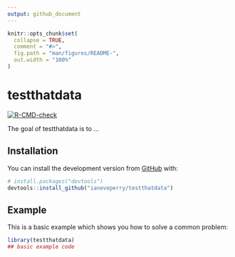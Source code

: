 ```yaml
---
output: github_document
---
```


<!-- README.md is generated from README.Rmd. Please edit that file -->

```r
knitr::opts_chunk$set(
  collapse = TRUE,
  comment = "#>",
  fig.path = "man/figures/README-",
  out.width = "100%"
)
```

# testthatdata

<!-- badges: start -->
[![R-CMD-check](https://github.com/ianeveperry/testthatdata/workflows/R-CMD-check/badge.svg)](https://github.com/ianeveperry/testthatdata/actions)
<!-- badges: end -->

The goal of testthatdata is to ...

## Installation

You can install the development version from [GitHub](https://github.com/) with:

``` r
# install.packages("devtools")
devtools::install_github("ianeveperry/testthatdata")
```
## Example

This is a basic example which shows you how to solve a common problem:

```r
library(testthatdata)
## basic example code
```
